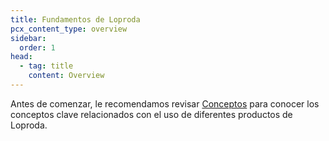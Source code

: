 ```yaml
---
title: Fundamentos de Loproda
pcx_content_type: overview
sidebar:
  order: 1
head:
  - tag: title
    content: Overview
---
```



<Render file="what-is-loproda" product="fundamentals" />

Antes de comenzar, le recomendamos revisar [Conceptos](/fundamentals/concepts/)
para conocer los conceptos clave relacionados con el uso de diferentes productos
de Loproda.
